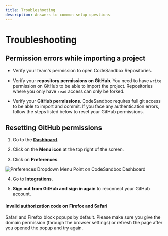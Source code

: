 ```yaml
---
title: Troubleshooting
description: Answers to common setup questions
---
```



# Troubleshooting
   
## **Permission errors while importing a project**
    
- Verify your team's permission to open CodeSandbox Repositories.

- Verify your **repository permissions on GitHub**. 
You need to have `write` permission on GitHub to be able to import the project. Repositories where you only have `read` access can only be forked.

- Verify your **GitHub permissions**. 
CodeSandbox requires full git access to be able to import and commit. If you face any authentication errors, follow the steps listed below to reset your GitHub permissions.
    
## **Resetting GitHub permissions**

1. Go to the **[Dashboard](https://codesandbox.io/dashboard)**.

1. Click on the **Menu icon** at the top right of the screen.

1. Click on **Preferences**.

![Preferences Dropdown Menu Point on CodeSandbox Dashboard](../images/menu-preferences.png)
  
4. Go to **Integrations**. 

5. **Sign out from GitHub and sign in again** to reconnect your GitHub account. 
  
#### **Invalid authorization code on Firefox and Safari**
    
Safari and Firefox block popups by default. Please make sure you give the domain permission (through the browser settings) or refresh the page after you opened the popup and try again.